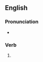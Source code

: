 ==English==

===Pronunciation===
* {{IPA|/spɹeɪd/|lang=en}}

===Verb===
{{head|en|verb form}}

# {{en-past of|spray}}